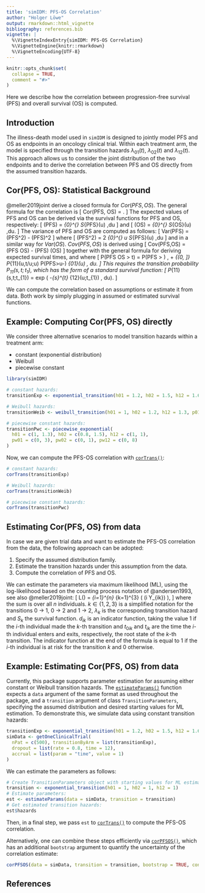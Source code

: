 ```yaml
---
title: 'simIDM: PFS-OS Correlation'
author: "Holger Löwe"
output: rmarkdown::html_vignette
bibliography: references.bib
vignette: |
  %\VignetteIndexEntry{simIDM: PFS-OS Correlation}
  %\VignetteEngine{knitr::rmarkdown}
  %\VignetteEncoding{UTF-8}
---
```


```r
knitr::opts_chunk$set(
  collapse = TRUE,
  comment = "#>"
)
```

Here we describe how the correlation between progression-free survival (PFS) and overall survival (OS) is computed.

## Introduction

The illness-death model used in `simIDM` is designed to jointly model PFS and OS as endpoints in an oncology clinical trial. Within each treatment arm, the model is specified through the transition hazards $\lambda_{01}(t)$, $\lambda_{02}(t)$ and $\lambda_{12}(t)$. This approach allows us to consider the joint distribution of the two endpoints and to derive the correlation between PFS and OS directly from the assumed transition hazards.

## Cor(PFS, OS): Statistical Background

@meller2019joint derive a closed formula for $Cor(PFS,OS)$. The general formula for the correlation is
\[
 Cor(PFS, OS) = \frac{Cov(PFS, OS)}{\sqrt{Var(PFS) \, Var(OS)}}.
\]
The expected values of PFS and OS can be derived via the survival functions for PFS and OS, respectively:
\[
 \mathbb{E}(PFS) =  \int_{0}^{\infty} S_{PFS}(u) \,du
\]
and
\[
 \mathbb{E}(OS) =  \int_{0}^{\infty} S_{OS}(u) \,du.
\]
The variance of PFS and OS are computed as follows:
\[
 Var(PFS) =  \mathbb{E}(PFS^2) - \mathbb{E}(PFS)^2
\]
where
\[
 \mathbb{E}(PFS^2) = 2 \cdot\int_{0}^{\infty} u \cdot S_{PFS}(u) \,du
\]
and in a similar way for $Var(OS)$.
$Cov(PFS,OS)$ is derived using
\[
 Cov(PFS,OS) = \mathbb{E}(PFS \cdot OS) - \mathbb{E}(PFS) \cdot \mathbb{E}(OS)
\]
together with the general formula for deriving expected survival times, and where
\[
 P(PFS \cdot OS > t) = P(PFS > \sqrt{t}) \,  + \int_{\left(0, \sqrt{t} \right]} P_{11}(u,t/u;u) \cdot P(PFS>u-) \cdot \lambda_{01}(u) \, du.
\]
This requires the transition probability $P_{11}(s,t;t_{1})$, which has the form of a standard survival function:
\[
 P_{11}(s,t;t_{1}) = exp \left( -\int_{s}^{t} \lambda_{12}(u;t_{1}) \, du\right).
\]

We can compute the correlation based on assumptions or estimate it from data. Both work by simply plugging in assumed or estimated survival functions.

## Example: Computing Cor(PFS, OS) directly 

We consider three alternative scenarios to model transition hazards within a treatment arm:

* constant (exponential distribution)
* Weibull
* piecewise constant

```r
library(simIDM)

# constant hazards:
transitionExp <- exponential_transition(h01 = 1.2, h02 = 1.5, h12 = 1.6)

# Weibull hazards:
transitionWeib <- weibull_transition(h01 = 1, h02 = 1.2, h12 = 1.3, p01 = 1.1, p02 = 0.8, p12 = 1.2)

# piecewise constant hazards:
transitionPwc <- piecewise_exponential(
  h01 = c(1, 1.3), h02 = c(0.8, 1.5), h12 = c(1, 1),
  pw01 = c(0, 3), pw02 = c(0, 1), pw12 = c(0, 8)
)
```

Now, we can compute the PFS-OS correlation with [`corTrans()`](https://insightsengineering.github.io/simIDM/main/reference/corTrans.html):

```r
# constant hazards:
corTrans(transitionExp)

# Weibull hazards:
corTrans(transitionWeib)

# piecewise constant hazards:
corTrans(transitionPwc)
```

## Estimating Cor(PFS, OS) from data

In case we are given trial data and want to estimate the PFS-OS correlation from the data, the following approach can be adopted:

1. Specify the assumed distribution family.
2. Estimate the transition hazards under this assumption from the data.
3. Compute the correlation of PFS and OS.

We can estimate the parameters via maximum likelihood (ML), using the log-likelihood based on the counting process notation of @andersen1993, see also @meller2019joint:
\[
 L(\theta) = \sum_{i=1}^{n} \sum_{k=1}^{3} \left( \log \left[ \lambda_{k}(t_{ik})^{d_{ik}} \frac{S_{k}(t_{ik})}{S_{k}(t_{0ik})} \right] \times \mathbb{I}(i \in Y_{ik}) \right),
\]
where the sum is over all $n$ individuals. $k \in \{ 1, 2, 3 \}$ is a simplified notation for the transitions 0 $\rightarrow$ 1, 0 $\rightarrow$ 2 and 1 $\rightarrow$ 2, $\lambda_{k}$ is the corresponding transition hazard and $S_{k}$ the survival function. $d_{ik}$ is an indicator function, taking the value 1 if the $i$-th individual made the $k$-th transition and $t_{0ik}$ and $t_{ik}$ are the time the $i$-th individual enters and exits, respectively, the root state of the $k$-th transition. The indicator function at the end of the formula is equal to 1 if the $i$-th individual is at risk for the transition $k$ and 0 otherwise.

## Example: Estimating Cor(PFS, OS) from data 

Currently, this package supports parameter estimation for assuming either constant
or Weibull transition hazards. The [`estimateParams()`](https://insightsengineering.github.io/simIDM/main/reference/estimateParams.html) function expects a `data` argument of the same format as used throughout the package, and a `transition` argument of class `TransitionParameters`, specifying the assumed distribution and desired starting values for ML estimation.
To demonstrate this, we simulate data using constant transition hazards:

```r
transitionExp <- exponential_transition(h01 = 1.2, h02 = 1.5, h12 = 1.6)
simData <- getOneClinicalTrial(
  nPat = c(500), transitionByArm = list(transitionExp),
  dropout = list(rate = 0.8, time = 12),
  accrual = list(param = "time", value = 1)
)
```

We can estimate the parameters as follows:

```r
# Create TransitionParameters object with starting values for ML estimation:
transition <- exponential_transition(h01 = 1, h02 = 1, h12 = 1)
# Estimate parameters:
est <- estimateParams(data = simData, transition = transition)
# Get estimated transition hazards:
est$hazards
```

Then, in a final step, we pass `est` to [`corTrans()`](https://insightsengineering.github.io/simIDM/main/reference/corTrans.html) to compute the PFS-OS correlation.

Alternatively, one can combine these steps efficiently via [`corPFSOS()`](https://insightsengineering.github.io/simIDM/main/reference/corTrans.html), which has an additional `bootstrap` argument to quantify the uncertainty
of the correlation estimate:

```r
corPFSOS(data = simData, transition = transition, bootstrap = TRUE, conf_level = 0.95)
```

## References
